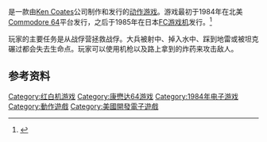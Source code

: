 {{NoteTA
| G1=Games
}}
{{Infobox VG
| title       = 美国大兵
| image       = 
| caption     = 
| japanese    = ダウ・ボーイ
| english     = Dough Boy
| original    = 
| official    = 
| common      = 
| genre       = [[动作游戏|动作游戏]]
| platforms   = [[Commodore_64|Commodore 64]]<br />[[FC游戏机|FC游戏机]]
| developer   = Ken Coates
| publisher   = Ken Coates
| distributor = 
| series      = 
| engine      = 
| modes       = 
| released    = 
| shutdown    = 
| onlinegame  = 
| director    = 
| producer    = 
| designer    = 
| writer      = 
| programmer  = 
| composer    = 
| artist      = 
}}
{{vgname|美国大兵|ja=ダウ・ボーイ|en=Dough Boy}}是一款由[[Ken_Coates|Ken Coates]]公司制作和发行的[[动作游戏|动作游戏]]。游戏最初于1984年在北美[[Commodore_64|Commodore 64]]平台发行，之后于1985年在日本[[FC游戏机|FC游戏机]]发行。<ref name="gamefaqs">{{cite web|url=http://www.gamefaqs.com/nes/578263-dough-boy/data|title=Release information|publisher=[[GameFAQs|GameFAQs]]|accessdate=2015-07-11}}</ref>

玩家的主要任务是从战俘营拯救战俘。大兵被射中、掉入水中、踩到地雷或被坦克碾过都会失去生命点。玩家可以使用机枪以及路上拿到的炸药来攻击敌人。

== 参考资料 ==
{{Reflist}}

{{Action-videogame-stub}}

{{DEFAULTSORT:Dough Boy}}
[[Category:红白机游戏|Category:红白机游戏]]
[[Category:康懋达64游戏|Category:康懋达64游戏]]
[[Category:1984年电子游戏|Category:1984年电子游戏]]
[[Category:動作遊戲|Category:動作遊戲]]
[[Category:美國開發電子遊戲|Category:美國開發電子遊戲]]